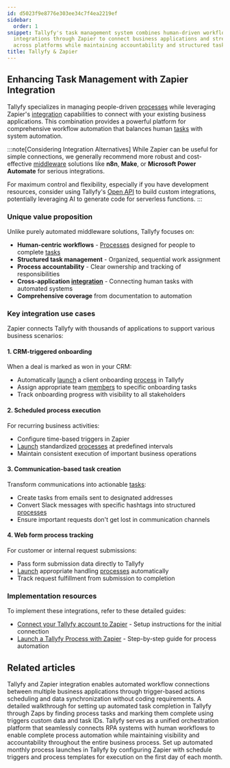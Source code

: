 ```yaml
---
id: d5023f9e8776e303ee34c7f4ea2219ef
sidebar:
  order: 1
snippet: Tallyfy's task management system combines human-driven workflows with automated
  integrations through Zapier to connect business applications and streamline operations
  across platforms while maintaining accountability and structured task assignment.
title: Tallyfy & Zapier
---
```


## Enhancing Task Management with Zapier Integration

Tallyfy specializes in managing people-driven [processes](/products/pro/tracking-and-tasks/processes/) while leveraging Zapier's [integration](/products/pro/integrations/) capabilities to connect with your existing business applications. This combination provides a powerful platform for comprehensive workflow automation that balances human [tasks](/products/pro/tracking-and-tasks/tasks/) with system automation.

:::note[Considering Integration Alternatives]
While Zapier can be useful for simple connections, we generally recommend more robust and cost-effective [middleware](/products/pro/integrations/middleware/) solutions like **n8n**, **Make**, or **Microsoft Power Automate** for serious integrations.

For maximum control and flexibility, especially if you have development resources, consider using Tallyfy's [Open API](/products/pro/integrations/open-api/) to build custom integrations, potentially leveraging AI to generate code for serverless functions.
:::

### Unique value proposition

Unlike purely automated middleware solutions, Tallyfy focuses on:

- **Human-centric workflows** - [Processes](/products/pro/tracking-and-tasks/processes/) designed for people to complete [tasks](/products/pro/tracking-and-tasks/tasks/)
- **Structured task management** - Organized, sequential work assignment
- **Process accountability** - Clear ownership and tracking of responsibilities
- **Cross-application [integration](/products/pro/integrations/)** - Connecting human tasks with automated systems
- **Comprehensive coverage** from documentation to automation

### Key integration use cases

Zapier connects Tallyfy with thousands of applications to support various business scenarios:

#### 1. CRM-triggered onboarding

When a deal is marked as won in your CRM:
- Automatically [launch](/products/pro/launching/) a client onboarding [process](/products/pro/tracking-and-tasks/processes/) in Tallyfy
- Assign appropriate team [members](/products/pro/documenting/members/) to specific onboarding tasks
- Track onboarding progress with visibility to all stakeholders

#### 2. Scheduled process execution

For recurring business activities:
- Configure time-based triggers in Zapier
- [Launch](/products/pro/launching/) standardized [processes](/products/pro/tracking-and-tasks/processes/) at predefined intervals
- Maintain consistent execution of important business operations

#### 3. Communication-based task creation

Transform communications into actionable [tasks](/products/pro/tracking-and-tasks/tasks/):
- Create tasks from emails sent to designated addresses
- Convert Slack messages with specific hashtags into structured [processes](/products/pro/tracking-and-tasks/processes/)
- Ensure important requests don't get lost in communication channels

#### 4. Web form process tracking

For customer or internal request submissions:
- Pass form submission data directly to Tallyfy
- [Launch](/products/pro/launching/) appropriate handling [processes](/products/pro/tracking-and-tasks/processes/) automatically
- Track request fulfillment from submission to completion

### Implementation resources

To implement these integrations, refer to these detailed guides:

- [Connect your Tallyfy account to Zapier](/products/pro/integrations/middleware/zapier/how-to-connect-your-tallyfy-account-to-zapier/) - Setup instructions for the initial connection
- [Launch a Tallyfy Process with Zapier](/products/pro/integrations/middleware/zapier/how-to-customize-your-tallyfy-zap-for-launch-process/) - Step-by-step guide for process automation


## Related articles
<CardGrid>
<LinkTitleCard header="<b>Middleware > Zapier</b>" href="/products/pro/integrations/middleware/zapier/" > Tallyfy and Zapier integration enables automated workflow connections between multiple business applications through trigger-based actions scheduling and data synchronization without coding requirements. </LinkTitleCard>
<LinkTitleCard header="<b>Zapier > Automate tasks in Tallyfy using zaps</b>" href="/products/pro/integrations/middleware/zapier/how-to-automate-tasks-in-tallyfy-using-zaps/" > A detailed walkthrough for setting up automated task completion in Tallyfy through Zaps by finding process tasks and marking them complete using triggers custom data and task IDs. </LinkTitleCard>
<LinkTitleCard header="<b>Open Api > Combining RPA systems and human operators</b>" href="/products/pro/integrations/open-api/how-does-tallyfy-combine-rpa-systems-and-human-operators/" > Tallyfy serves as a unified orchestration platform that seamlessly connects RPA systems with human workflows to enable complete process automation while maintaining visibility and accountability throughout the entire business process. </LinkTitleCard>
<LinkTitleCard header="<b>Zapier > Automate monthly process launch with Zapier</b>" href="/products/pro/integrations/middleware/zapier/how-to-automate-monthly-process-launch-with-zapier/" > Set up automated monthly process launches in Tallyfy by configuring Zapier with schedule triggers and process templates for execution on the first day of each month. </LinkTitleCard>
</CardGrid>